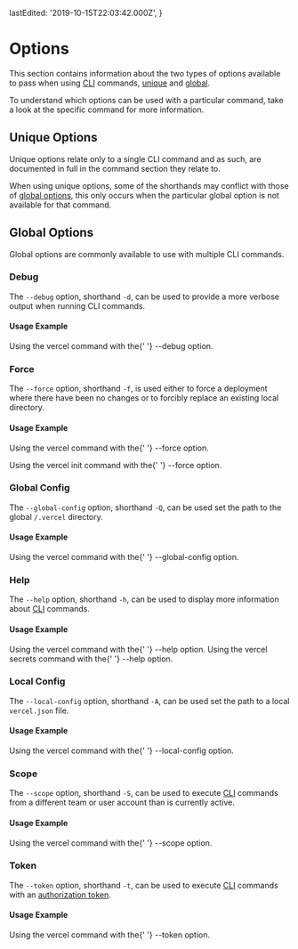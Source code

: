 
  lastEdited: '2019-10-15T22:03:42.000Z',
}

# Options

This section contains information about the two types of options available to pass when using [<ProductShortName /> CLI](/download) commands, [unique](#unique-options) and [global](#global-options).

To understand which options can be used with a particular command, take a look at the specific command for more information.

## Unique Options

Unique options relate only to a single <ProductShortName /> CLI command and as such, are documented in full in the command section they relate to.

When using unique options, some of the shorthands may conflict with those of [global options](#global-options), this only occurs when the particular global option is not available for that command.

## Global Options

Global options are commonly available to use with multiple <ProductShortName /> CLI commands.

### Debug

The `--debug` option, shorthand `-d`, can be used to provide a more verbose output when running <ProductShortName /> CLI commands.

#### Usage Example

<Snippet width="100%" dark text="vercel --debug" />
<Caption>
  Using the <InlineCode>vercel</InlineCode> command with the{' '}
  <InlineCode>--debug</InlineCode> option.
</Caption>

### Force

The `--force` option, shorthand `-f`, is used either to force a deployment where there have been no changes or to forcibly replace an existing local directory.

#### Usage Example

<Snippet width="100%" dark text="vercel --force" />
<Caption>
  Using the <InlineCode>vercel</InlineCode> command with the{' '}
  <InlineCode>--force</InlineCode> option.
</Caption>

<Snippet
  width="100%"
  dark
  text="vercel init gatsby my-project-directory --force"
/>
<Caption>
  Using the <InlineCode>vercel init</InlineCode> command with the{' '}
  <InlineCode>--force</InlineCode> option.
</Caption>

### Global Config

The `--global-config` option, shorthand `-Q`, can be used set the path to the global `/.vercel` directory.

#### Usage Example

<Snippet width="100%" dark text="vercel --global-config /path-to/.vercel" />
<Caption>
  Using the <InlineCode>vercel</InlineCode> command with the{' '}
  <InlineCode>--global-config</InlineCode> option.
</Caption>

### Help

The `--help` option, shorthand `-h`, can be used to display more information about [<ProductShortName /> CLI](/downlaod) commands.

#### Usage Example

<Snippet width="100%" dark text="vercel --help" />
<Caption>
  Using the <InlineCode>vercel</InlineCode> command with the{' '}
  <InlineCode>--help</InlineCode> option.
</Caption>

<Snippet width="100%" dark text="vercel secrets --help" />
<Caption>
  Using the <InlineCode>vercel secrets</InlineCode> command with the{' '}
  <InlineCode>--help</InlineCode> option.
</Caption>

### Local Config

The `--local-config` option, shorthand `-A`, can be used set the path to a local `vercel.json` file.

#### Usage Example

<Snippet width="100%" dark text="vercel --local-config /path-to/vercel.json" />
<Caption>
  Using the <InlineCode>vercel</InlineCode> command with the{' '}
  <InlineCode>--local-config</InlineCode> option.
</Caption>

### Scope

The `--scope` option, shorthand `-S`, can be used to execute [<ProductShortName /> CLI](/download) commands from a different team or user account than is currently active.

#### Usage Example

<Snippet width="100%" dark text="vercel --scope my-team-name" />
<Caption>
  Using the <InlineCode>vercel</InlineCode> command with the{' '}
  <InlineCode>--scope</InlineCode> option.
</Caption>

### Token

The `--token` option, shorthand `-t`, can be used to execute [<ProductShortName /> CLI](/download) commands with an [authorization token](/account/tokens).

#### Usage Example

<Snippet width="100%" dark text="vercel --token iZJb2oftmY4ab12HBzyBXMkp" />
<Caption>
  Using the <InlineCode>vercel</InlineCode> command with the{' '}
  <InlineCode>--token</InlineCode> option.
</Caption>

